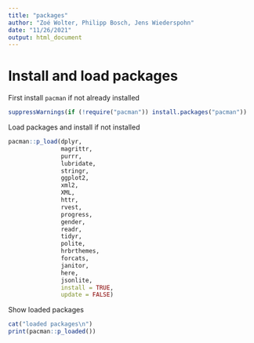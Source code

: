 ```yaml
---
title: "packages"
author: "Zoé Wolter, Philipp Bosch, Jens Wiederspohn"
date: "11/26/2021"
output: html_document
---
```


# Install and load packages

First install `pacman` if not already installed

```r
suppressWarnings(if (!require("pacman")) install.packages("pacman"))
```

Load packages and install if not installed

```r
pacman::p_load(dplyr,
               magrittr,
               purrr,
               lubridate,
               stringr,
               ggplot2,
               xml2,
               XML,
               httr,
               rvest,
               progress,
               gender,
               readr,
               tidyr,
               polite,
               hrbrthemes,
               forcats,
               janitor,
               here,
               jsonlite,
               install = TRUE,
               update = FALSE)
```

Show loaded packages
```r
cat("loaded packages\n")
print(pacman::p_loaded())
```
